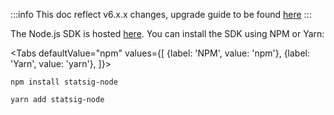 
:::info
This doc reflect v6.x.x changes, upgrade guide to be found [here](/server/nodejsServerSDK/upgrade_guide/v5ToV6)
:::

The Node.js SDK is hosted [here](https://www.npmjs.com/package/statsig-node). You can install the SDK using NPM or Yarn:

<Tabs
  defaultValue="npm"
  values={[
    {label: 'NPM', value: 'npm'},
    {label: 'Yarn', value: 'yarn'},
  ]}>
  <TabItem value="npm">

```shell
npm install statsig-node
```

  </TabItem>
  <TabItem value="yarn">

```shell
yarn add statsig-node
```

  </TabItem>
</Tabs>
